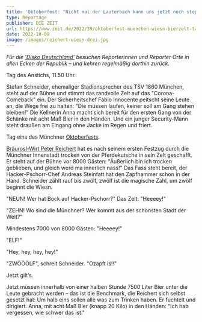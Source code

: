 ```yaml
---
title: 'Oktoberfest: "Nicht mal der Lauterbach kann uns jetzt noch stoppen!"'
type: Reportage
publisher: DIE ZEIT
url: https://www.zeit.de/2022/39/oktoberfest-muenchen-wiesn-bierzelt-tagebuch/komplettansicht
date: 2022-10-08
image: /images/reichert-wiesn-drei.jpg
---
```

*Für die ['Disko Deutschland'](https://www.zeit.de/serie/disko-deutschland "https\://www.zeit.de/serie/disko-deutschland") besuchen Reporterinnen und Reporter Orte in allen Ecken der Republik – und kehren regelmäßig dorthin zurück.*

Tag des Anstichs, 11.50 Uhr.

Stefan Schneider, ehemaliger Stadionsprecher des TSV 1860 München, steht auf der Bühne und stimmt das randvolle Zelt auf das "Corona-Comeback" ein. Der Sicherheitschef Fabio Innocente peitscht seine Leute an, die Wege frei zu halten: "Die müssen laufen, keiner soll am Gang stehen bleiben!" Die Kellnerin Anna macht sich bereit für den ersten Gang von der Schänke mit acht Maß Bier in den Händen. Und ein junger Security-Mann steht draußen am Eingang ohne Jacke im Regen und friert.

Tag eins des Münchner [Oktoberfests](https://www.zeit.de/thema/oktoberfest).

[Bräurosl-Wirt Peter Reichert](https://www.zeit.de/2022/37/oktoberfest-muenchen-wiesn-braeuroslzelt-wirt) hat es nach seinem ersten Festzug durch die Münchner Innenstadt trocken von der Pferdekutsche in sein Zelt geschafft. Er steht auf der Bühne vor 8000 Gästen: "Äußerlich bin ich trocken geblieben, und gleich werd ma innerlich nass!" Das Fass steht bereit, der Hacker-Pschorr-Chef Andreas Steinfatt hat den Zapfhammer schon in der Hand. Schneider zählt rauf bis zwölf, zwölf ist die magische Zahl, um zwölf beginnt die Wiesn.

"NEUN! Wer hat Bock auf Hacker-Pschorr?" Das Zelt: "Heeeey!"

"ZEHN! Wo sind die Münchner? Wer kommt aus der schönsten Stadt der Welt?"

Mindestens 7000 von 8000 Gästen: "Heeeey!"

"ELF!"

"Hey, hey, hey, hey!"

"ZWÖÖÖLF", schreit Schneider. "Ozapft is!!"

Jetzt gilt’s.

Jetzt müssen innerhalb von einer halben Stunde 7500 Liter Bier unter die Leute gebracht werden – das ist die Benchmark, die Reichert sich selbst gesetzt hat: Um halb eins sollen alle was zum Trinken haben. Er fuchtelt und dirigiert. Anna, mit acht Maß Bier (knapp 20 Kilo) in den Händen: "Ich hab vergessen, wie schwer das ist."